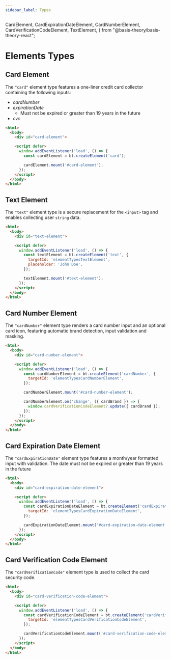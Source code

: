 ```yaml
---
sidebar_label: Types
---
```


  CardElement,
  CardExpirationDateElement,
  CardNumberElement,
  CardVerificationCodeElement,
  TextElement,
} from "@basis-theory/basis-theory-react";

# Elements Types

## Card Element

The `"card"` element type features a one-liner credit card collector containing the following inputs:

- _cardNumber_
- _expirationDate_
  - Must not be expired or greater than 19 years in the future
- _cvc_

<BasisTheoryComponentDisplay title="Live Card Element">
  <CardElement id="types-card-element" />
</BasisTheoryComponentDisplay>

```html showLineNumbers
<html>
  <body>
    <div id="card-element">

    <script defer>
      window.addEventListener('load', () => {
        const cardElement = bt.createElement('card');

        cardElement.mount('#card-element');
      });
    </script>
  </body>
</html>
```

## Text Element

The `"text"` element type is a secure replacement for the `<input>` tag and enables collecting user `string` data.

<BasisTheoryComponentDisplay title="Live Text Element">
  <TextElement id="types-text-element" placeholder="John Doe" />
</BasisTheoryComponentDisplay>

```html showLineNumbers
<html>
  <body>
    <div id="text-element">

    <script defer>
      window.addEventListener('load', () => {
        const textElement = bt.createElement('text', {
          targetId: 'elementTypesTextElement',
          placeholder: 'John Doe',
        });

        textElement.mount('#text-element');
      });
    </script>
  </body>
</html>
```

## Card Number Element

The `"cardNumber"` element type renders a card number input and an optional card icon, featuring automatic brand detection, input validation
and masking.

<BasisTheoryComponentDisplay title="Live Card Number Element">
  <CardNumberElement id="types-card-number-element" />
</BasisTheoryComponentDisplay>

```html showLineNumbers
<html>
  <body>
    <div id="card-number-element">

    <script defer>
      window.addEventListener('load', () => {
        const cardNumberElement = bt.createElement('cardNumber', {
          targetId: 'elementTypesCardNumberElement',
        });

        cardNumberElement.mount('#card-number-element');

        cardNumberElement.on('change', ({ cardBrand }) => {
          window.cardVerificationCodeElement?.update({ cardBrand });
        });
      });
    </script>
  </body>
</html>
```

## Card Expiration Date Element

The `"cardExpirationDate"` element type features a month/year formatted input with validation. The date must not be expired or greater than 19 years in the future

<BasisTheoryComponentDisplay title="Live Card Expiration Date Element">
  <CardExpirationDateElement id="types-card-expiration-date-element" />
</BasisTheoryComponentDisplay>

```html showLineNumbers
<html>
  <body>
    <div id="card-expiration-date-element">

    <script defer>
      window.addEventListener('load', () => {
        const cardExpirationDateElement = bt.createElement('cardExpirationDate', {
          targetId: 'elementTypesCardExpirationDateElement',
        });

        cardExpirationDateElement.mount('#card-expiration-date-element');
      });
    </script>
  </body>
</html>
```

## Card Verification Code Element

The `"cardVerificationCode"` element type is used to collect the card security code.

<BasisTheoryComponentDisplay title="Live Card Verification Code Element">
  <CardVerificationCodeElement id="types-card-verification-code-element" />
</BasisTheoryComponentDisplay>

```html showLineNumbers
<html>
  <body>
    <div id="card-verification-code-element">

    <script defer>
      window.addEventListener('load', () => {
        const cardVerificationCodeElement = bt.createElement('cardVerificationCode', {
          targetId: 'elementTypesCardVerificationCodeElement',
        });

        cardVerificationCodeElement.mount('#card-verification-code-element');
      });
    </script>
  </body>
</html>
```
